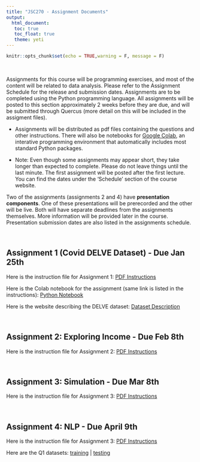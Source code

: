 ```yaml
---
title: "JSC270 - Assignment Documents"
output: 
  html_document:
   toc: true
   toc_float: true
   theme: yeti
---
```


```r
knitr::opts_chunk$set(echo = TRUE,warning = F, message = F)
```

<br>

Assignments for this course will be programming exercises, and most of the content will be related to data analysis. Please refer to the Assignment Schedule for the release and submission dates. Assignments are to be completed using the Python programming language. All assignments will be posted to this section approximately 2 weeks before they are due, and will be submitted through Quercus (more detail on this will be included in the assigment files).

- Assignments will be distributed as pdf files containing the questions and other instructions. There will also be notebooks for [Google Colab](https://colab.research.google.com/notebooks/intro.ipynb), an interative programming environment that automatically includes most standard Python packages.

- Note: Even though some assignments may appear short, they take longer than expected to complete. Please do not leave things until the last minute. The first assignment will be posted after the first lecture. You can find the dates under the 'Schedule' section of the course website.

Two of the assignments (assignments 2 and 4) have __presentation components__. One of these presentations will be prerecorded and the other will be live. Both will have separate deadlines from the assignments themselves. More information will be provided later in the course. Presentation submission dates are also listed in the assignments schedule.

<br>

## Assignment 1 (Covid DELVE Dataset) - Due Jan 25th


Here is the instruction file for Assignment 1: <a href="JSC270.github.io/docs/assign1-instructions.pdf" target="_blank">PDF Instructions</a>

Here is the Colab notebook for the assignment (same link is listed in the instructions):
<a href="https://colab.research.google.com/drive/1sZkAPhz_sHKP8XOmyf16aUT8fIlN_FPz?usp=sharing" target="_blank">Python Notebook</a>

Here is the website describing the DELVE dataset: <a href="https://rs-delve.github.io/data_software/global-dataset.html" target="_blank">Dataset Description</a> 

<br>

## Assignment 2: Exploring Income - Due Feb 8th

Here is the instruction file for Assignment 2: <a href="JSC270.github.io/docs/assign2-instructions.pdf" target="_blank">PDF Instructions</a>

<br>

## Assignment 3: Simulation - Due Mar 8th

Here is the instruction file for Assignment 3: <a href="JSC270.github.io/docs/assign3-instructions.pdf" target="_blank">PDF Instructions</a>

<br>

## Assignment 4: NLP - Due April 9th

Here is the instruction file for Assignment 3: <a href="JSC270.github.io/docs/assign4-instructions.pdf" target="_blank">PDF Instructions</a>

Here are the Q1 datasets: 
<a href="JSC270.github.io/datasets/covid-tweets-train.csv" target="_blank">training</a> | 
<a href="JSC270.github.io/datasets/covid-tweets-test.csv" target="_blank">testing</a>


<br>
